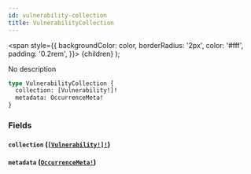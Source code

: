```yaml
---
id: vulnerability-collection
title: VulnerabilityCollection
---
```


<span
style={{
      backgroundColor: color,
      borderRadius: '2px',
      color: '#fff',
      padding: '0.2rem',
    }}>
{children}
</span>
);

No description

```graphql
type VulnerabilityCollection {
  collection: [Vulnerability!]!
  metadata: OccurrenceMeta!
}
```

### Fields

#### `collection` ([`[Vulnerability!]!`](/api/graphql/documentation/objects/vulnerability))

#### `metadata` ([`OccurrenceMeta!`](/api/graphql/documentation/objects/occurrence-meta))
